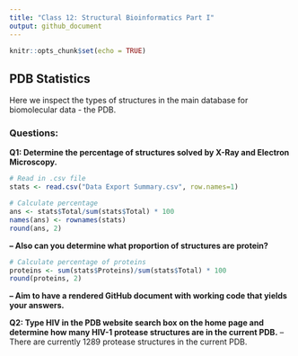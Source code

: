```yaml
---
title: "Class 12: Structural Bioinformatics Part I"
output: github_document
---
```


```r
knitr::opts_chunk$set(echo = TRUE)
```

## PDB Statistics

Here we inspect the types of structures in the main database for biomolecular data - the PDB.

### Questions:

**Q1: Determine the percentage of structures solved by X-Ray and Electron Microscopy.**
```r
# Read in .csv file  
stats <- read.csv("Data Export Summary.csv", row.names=1)

# Calculate percentage
ans <- stats$Total/sum(stats$Total) * 100
names(ans) <- rownames(stats)
round(ans, 2)

```
**-- Also can you determine what proportion of structures are protein?**
```r
# Calculate percentage of proteins
proteins <- sum(stats$Proteins)/sum(stats$Total) * 100
round(proteins, 2)
```
**-- Aim to have a rendered GitHub document with working code that yields your answers.**

**Q2: Type HIV in the PDB website search box on the home page and determine how many HIV-1 protease structures are in the current PDB.**
-- There are currently 1289 protease structures in the current PDB.

